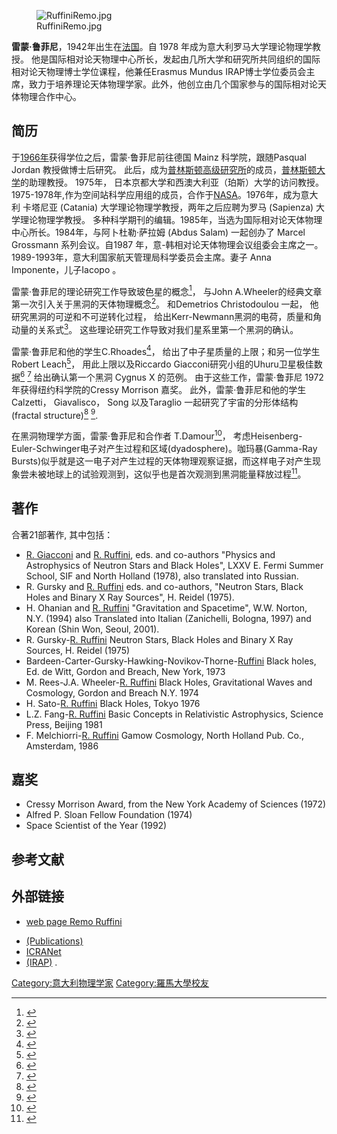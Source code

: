 [[Image:RuffiniRemo.jpg|thumb]]

'''雷蒙·鲁菲尼'''，1942年出生在[[法国|法国]]。自 1978 年成为意大利罗马大学理论物理学教授。 他是国际相对论天物理中心所长，发起由几所大学和研究所共同组织的国际相对论天物理博士学位课程，他兼任Erasmus Mundus IRAP博士学位委员会主席，致力于培养理论天体物理学家。此外，他创立由几个国家参与的国际相对论天体物理合作中心。

==简历==

于[[1966年|1966年]]获得学位之后，雷蒙·鲁菲尼前往德国 Mainz 科学院，跟随Pasqual Jordan 教授做博士后研究。 此后，成为[[普林斯顿高级研究所|普林斯顿高级研究所]]的成员，[[普林斯顿大学|普林斯顿大学]]的助理教授。 1975年， 日本京都大学和西澳大利亚（珀斯）大学的访问教授。 1975-1978年,作为空间站科学应用组的成员，合作于[[NASA|NASA]]。1976年，成为意大利 卡塔尼亚 (Catania) 大学理论物理学教授，两年之后应聘为罗马 (Sapienza) 大学理论物理学教授。 多种科学期刊的编辑。1985年，当选为国际相对论天体物理中心所长。1984年，与阿卜杜勒·萨拉姆 (Abdus Salam) 一起创办了 Marcel Grossmann 系列会议。自1987 年，意-韩相对论天体物理会议组委会主席之一。1989-1993年，意大利国家航天管理局科学委员会主席。妻子 Anna Imponente，儿子Iacopo 。

雷蒙·鲁菲尼的理论研究工作导致玻色星的概念<ref>
{{cite journal
| title = Systems of Self-Gravitating Particles in General Relativity and the Concept of an Equation of State
| author = R. Ruffini and S. Bonazzola
| journal = Phys. Rev.
| volume = 187
| pages = 1767-1783
| year = 1969
| doi = 
| url = http://prola.aps.org/abstract/PR/v187/i5/p1767_1}}
</ref>， 与John A.Wheeler的经典文章 第一次引入关于黑洞的天体物理概念<ref>
{{cite journal
| title = Introducing the Black Hole
| author = R. Ruffini and J.A. Wheeler
| journal = Physics Today
| pages = 30039
| year = 1971}}
</ref>。 和Demetrios Christodoulou 一起， 他研究黑洞的可逆和不可逆转化过程， 给出Kerr-Newmann黑洞的电荷，质量和角动量的关系式<ref>
{{cite journal
| title = Reversible Transformations of a Charged Black Hole
| author = D. Christodoulou, R. Ruffini 
| journal = Phys. Rev. D
| volume = 4
| pages = 3552-3555
| year = 1971
| doi = 
| url = http://prola.aps.org/abstract/PRD/v4/i12/p3552_1}}
</ref>。 这些理论研究工作导致对我们星系里第一个黑洞的确认。

雷蒙·鲁菲尼和他的学生C.Rhoades<ref>
{{cite journal
| title = Maximum Mass of a Neutron Star
| author = C. Rhoades and R. Ruffini 
| journal = Phys. Rev. Lett
| volume = 32
| pages = 324
| year = 1974
| doi = 
| url = http://prola.aps.org/abstract/PRL/v33/i5/p324_1}}
</ref>， 给出了中子星质量的上限；和另一位学生Robert Leach<ref>
{{cite journal
| title = On the Masses of X-Ray Sources
| author = R. Leach and R. Ruffini 
| journal = Ap. J. Letters
| volume = 180
| pages = L-15
| year = 1973
| url = http://prola.aps.org/abstract/PRL/v33/i5/p324_1}}
</ref>， 用此上限以及Riccardo Giacconi研究小组的Uhuru卫星极佳数据<ref>
{{cite journal
| title = An Education in Astronomy
| author = R. Giacconi
| journal = Annual Review of Astronomy & Astrophysics
| volume = 43
| pages = 1-30
| year = 2005
}}
</ref> <ref>{{cite journal
| title = Nobel Lecture: The dawn of x-ray astronomy
| author = R. Giacconi
| journal = Reviews of Modern Physics
| volume = 75
| pages = 995-1010
| year = 2003
| url = http://prola.aps.org/abstract/RMP/v75/i3/p995_1
| access-date = 2008-03-12
| archive-date = 2008-11-22
| archive-url = https://web.archive.org/web/20081122144819/http://prola.aps.org/abstract/RMP/v75/i3/p995_1
| dead-url = no
}}</ref> 给出确认第一个黑洞 Cygnus X 的范例。 由于这些工作，雷蒙·鲁菲尼 1972 年获得纽约科学院的Cressy Morrison 嘉奖。 此外，雷蒙·鲁菲尼和他的学生Calzetti， Giavalisco， Song 以及Taraglio 一起研究了宇宙的分形体结构 (fractal structure)<ref>
{{cite journal
| title = The normalization of the correlation functions for extragalactic structures
| author = D. Calzetti, M. Giavalisco, R. Ruffini
| journal = Astron. Astrophys. 
| volume = 198
| year = 1988}}
</ref> <ref>
{{cite journal
| title = The 'ino' mass and the cellular large-scale structure of the universe
| author = R. Ruffini, D.J. Song, S. Taraglio
| journal = Astron. Astrophys.
| volume = 190
| year = 1988}}
</ref>.

在黑洞物理学方面，雷蒙·鲁菲尼和合作者 T.Damour<ref>
{{cite journal
| title = Quantum Electrodynamical Effects in Kerr-Newmann Geometries 
| author = T. Damour and R. Ruffini 
| journal = Phys. Rev. Lett
| volume = 35
| pages = 463
| year = 1975
| url = http://prola.aps.org/abstract/PRL/v35/i7/p463_1}}
</ref>， 考虑Heisenberg-Euler-Schwinger电子对产生过程和区域(dyadosphere)。咖玛暴(Gamma-Ray Bursts)似乎就是这一电子对产生过程的天体物理观察证据，而这样电子对产生现象尝未被地球上的试验观测到，这似乎也是首次观测到黑洞能量释放过程<ref>
{{cite journal
| title = Gamma Ray Bursts
| author = R. Ruffini et al. 
| journal = Proceedings XI Marcel Grossmann Meeting, World Scientific, Singapore 
| year = 2008}}
</ref>。

==著作==

合著21部著作, 其中包括：
*[[Riccardo_Giacconi|R. Giacconi]] and [[R._Ruffini|R. Ruffini]], eds. and co-authors "Physics and Astrophysics of Neutron Stars and Black Holes", LXXV E. Fermi Summer School, SIF and North Holland (1978), also translated into Russian.
*R. Gursky and [[R._Ruffini|R. Ruffini]] eds. and co-authors, "Neutron Stars, Black Holes and Binary X Ray Sources", H. Reidel (1975).
*H. Ohanian and [[R._Ruffini|R. Ruffini]] "Gravitation and Spacetime", W.W. Norton, N.Y. (1994) also Translated into Italian (Zanichelli, Bologna, 1997) and Korean (Shin Won, Seoul, 2001).
*R. Gursky-[[R._Ruffini|R. Ruffini]] Neutron Stars, Black Holes and Binary X Ray Sources, H. Reidel (1975)
*Bardeen-Carter-Gursky-Hawking-Novikov-Thorne-[[Ruffini|Ruffini]] Black holes, Ed. de Witt, Gordon and Breach, New York, 1973
*M. Rees-J.A. Wheeler-[[R._Ruffini|R. Ruffini]] Black Holes, Gravitational Waves and Cosmology, Gordon and Breach N.Y. 1974
*H. Sato-[[R._Ruffini|R. Ruffini]] Black Holes, Tokyo 1976
*L.Z. Fang-[[R._Ruffini|R. Ruffini]] Basic Concepts in Relativistic Astrophysics, Science Press, Beijing 1981
*F. Melchiorri-[[R._Ruffini|R. Ruffini]] Gamow Cosmology, North Holland Pub. Co., Amsterdam, 1986

==嘉奖==
*Cressy Morrison Award, from the New York Academy of Sciences (1972)
*Alfred P. Sloan Fellow Foundation (1974)
*Space Scientist of the Year (1992)

==参考文献==
{{Reflist}}

==外部链接==
* {{en}} [http://www.icra.it/People/Ruffini.htm   web page Remo Ruffini] {{Wayback|url=http://www.icra.it/People/Ruffini.htm |date=20080323152957 }}
* [http://www.icra.it/Organization (Publications)] {{Wayback|url=http://www.icra.it/Organization |date=20080923222126 }}
* [http://www.icranet.org  ICRANet] {{Wayback|url=http://www.icranet.org/ |date=20110406110726 }}
* [http://www.icra.it/IRAPPhD/2007/Welcome.htm (IRAP)] {{Wayback|url=http://www.icra.it/IRAPPhD/2007/Welcome.htm |date=20070706095341 }}. 
{{DEFAULTSORT:Ruffini, Remo}}
[[Category:意大利物理学家|Category:意大利物理学家]]
[[Category:羅馬大學校友|Category:羅馬大學校友]]